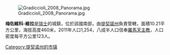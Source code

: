 [[Image:Gradiccioli_2008_Panorama.jpg|right]]

'''梅佐維科-維拉'''是[[瑞士|瑞士]]的城鎮，位於該國南部，由[[提契諾州|提契諾州]]負責管轄，面積10.21平方公里，海拔高度460米，2011年人口1,254，八成半人口信奉[[羅馬天主教|羅馬天主教]]，人口密度每平方公里123人。

{{Authority control}}
{{Switzerland-geo-stub}}
[[Category:提契诺州的市镇|Category:提契诺州的市镇]]